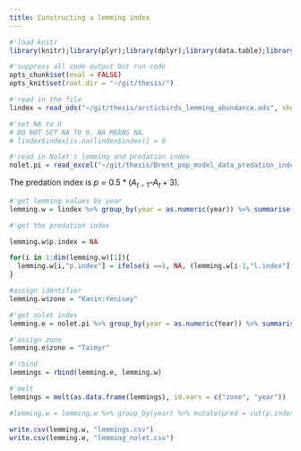 ```yaml
---
title: Constructing a lemming index
---
```


```r
#'load knitr
library(knitr);library(plyr);library(dplyr);library(data.table);library(purrr);library(ggplot2);library(readxl);library(readODS)

#'suppress all code output but run code
opts_chunk$set(eval = FALSE)
opts_knit$set(root.dir = "~/git/thesis/")
```

```r
#'read in the file
lindex = read_ods("~/git/thesis/arcticbirds_lemming_abundance.ods", sheet = 1)

#'set NA to 0 
# DO NOT SET NA TO 0. NA MEANS NA.
# lindex$index[is.na(lindex$index)] = 0

#'read in Nolet's lemming and predation index
nolet.pi = read_excel("~/git/thesis/Brent_pop_model_data_predation_index.xlsx", sheet = 4)
```

The predation index is $p = 0.5*(A_{t-1}– A_t + 3)$.

```r
#'get lemming values by year
lemming.w = lindex %>% group_by(year = as.numeric(year)) %>% summarise(l.index = mean(index, na.rm = T))

#'get the predation index

lemming.w$p.index = NA

for(i in 1:dim(lemming.w)[1]){
  lemming.w[i,"p.index"] = ifelse(i ==1, NA, (lemming.w[i-1,"l.index"] - lemming.w[i,"l.index"] +3)/2)
}

#assign identifier
lemming.w$zone = "Kanin:Yenisey"

#'get nolet index
lemming.e = nolet.pi %>% group_by(year = as.numeric(Year)) %>% summarise(l.index = LC, p.index = PI)

#'assign zone
lemming.e$zone = "Taimyr"

#'rbind
lemmings = rbind(lemming.e, lemming.w)

#'melt
lemmings = melt(as.data.frame(lemmings), id.vars = c("zone", "year"))
```

```r
#lemming.w = lemming.w %>% group_by(year) %>% mutate(pred = cut(p.index, c(0:3), c(1:3)))

write.csv(lemming.w, "lemmings.csv")
write.csv(lemming.e, "lemming_nolet.csv")
```

